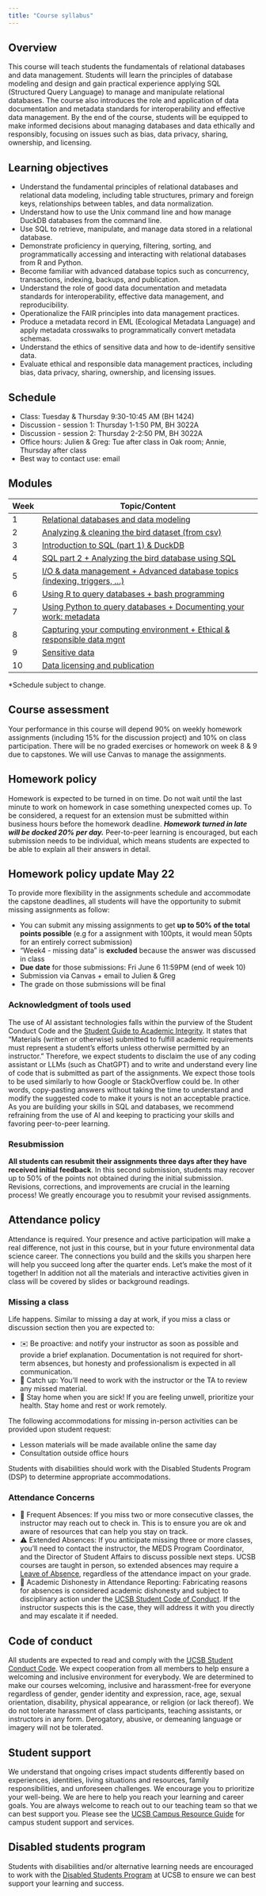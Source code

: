 ```yaml
---
title: "Course syllabus"
---
```


## Overview

This course will teach students the fundamentals of relational databases and data management. Students will learn the principles of database modeling and design and gain practical experience applying SQL (Structured Query Language) to manage and manipulate relational databases. The course also introduces the role and application of data documentation and metadata standards for interoperability and effective data management. By the end of the course, students will be equipped to make informed decisions about managing databases and data ethically and responsibly, focusing on issues such as bias, data privacy, sharing, ownership, and licensing.

## Learning objectives

-   Understand the fundamental principles of relational databases and relational data modeling, including table structures, primary and foreign keys, relationships between tables, and data normalization.
-   Understand how to use the Unix command line and how manage DuckDB databases from the command line.
-   Use SQL to retrieve, manipulate, and manage data stored in a relational database.
-   Demonstrate proficiency in querying, filtering, sorting, and programmatically accessing and interacting with relational databases from R and Python.
-   Become familiar with advanced database topics such as concurrency, transactions, indexing, backups, and publication.
-   Understand the role of good data documentation and metadata standards for interoperability, effective data management, and reproducibility.
-   Operationalize the FAIR principles into data management practices.
-   Produce a metadata record in EML (Ecological Metadata Language) and apply metadata crosswalks to programmatically convert metadata schemas.
-   Understand the ethics of sensitive data and how to de-identify sensitive data.
-   Evaluate ethical and responsible data management practices, including bias, data privacy, sharing, ownership, and licensing issues.

## Schedule

- Class: Tuesday & Thursday 9:30-10:45 AM (BH 1424)
- Discussion - session 1: Thursday 1-1:50 PM, BH 3022A
- Discussion - session 2: Thursday 2-2:50 PM, BH 3022A
- Office hours: Julien & Greg: Tue after class in Oak room; Annie, Thursday after class
- Best way to contact use: email


## Modules

| Week | Topic/Content                                                          |
|------|------------------------------------------------------------------------|
| 1    | [Relational databases and data modeling](modules/week01/index-01.qmd)  |
| 2    | [Analyzing & cleaning the bird dataset (from csv)](modules/week02/index-02.qmd) |
| 3    | [Introduction to SQL (part 1) & DuckDB](modules/week03/index-03.qmd)            |
| 4    | [SQL part 2 + Analyzing the bird database using SQL](modules/week04/index-04.qmd)|
| 5    | [I/O & data management + Advanced database topics (indexing, triggers, ...)](modules/week05/index-05.qmd) |
| 6    | [Using R to query databases + bash programming](modules/week06/index-06.qmd)     |
| 7    | [Using Python to query databases + Documenting your work: metadata](modules/week07/index-07.qmd)|
| 8    | [Capturing your computing environment + Ethical & responsible data mgnt](modules/week08/index-08.qmd)  |
| 9    | [Sensitive data](modules/week09/index-09.qmd)                          |
| 10   | [Data licensing and publication](modules/week10/index-10.qmd)          |   
 
\*Schedule subject to change.


## Course assessment

Your performance in this course will depend 90% on weekly homework assignments (including 15% for the discussion project) and 10% on class participation. There will be no graded exercises or homework on week 8 & 9 due to capstones. We will use Canvas to manage the assignments.

## Homework policy

Homework is expected to be turned in on time. Do not wait until the last minute to work on homework in case something unexpected comes up. To be considered, a request for an extension must be submitted within business hours before the homework deadline. ***Homework turned in late will be docked 20% per day.*** Peer-to-peer learning is encouraged, but each submission needs to be individual, which means students are expected to be able to explain all their answers in detail.

## Homework policy update May 22

To provide more flexibility in the assignments schedule and accommodate the capstone deadlines, all students will have the opportunity to submit missing assignments as follow:

- You can submit any missing assignments to get **up to 50% of the total points possible** (e.g for a assignment with 100pts, it would mean 50pts for an entirely correct submission)
- "Week4 - missing data" is **excluded** because the answer was discussed in class
- **Due date** for those submissions: Fri June 6 11:59PM (end of week 10)
- Submission via Canvas + email to Julien & Greg
- The grade on those submissions will be final


### Acknowledgment of tools used

The use of AI assistant technologies falls within the purview of the Student Conduct Code and the [Student Guide to Academic Integrity](https://studentconduct.sa.ucsb.edu/academic-integrity). It states that “Materials (written or otherwise) submitted to fulfill academic requirements must represent a student’s efforts unless otherwise permitted by an instructor.” Therefore, we expect students to disclaim the use of any coding assistant or LLMs (such as ChatGPT) and to write and understand every line of code that is submitted as part of the assignments. We expect those tools to be used similarly to how Google or StackOverflow could be. In other words, copy-pasting answers without taking the time to understand and modify the suggested code to make it yours is not an acceptable practice. As you are building your skills in SQL and databases, we recommend refraining from the use of AI and keeping to practicing your skills and favoring peer-to-peer learning.


### Resubmission

**All students can resubmit their assignments three days after they have received
initial feedback**. In this second submission, students may recover up to 50% of the
points not obtained during the initial submission. Revisions, corrections, and
improvements are crucial in the learning process! We greatly encourage you to
resubmit your revised assignments.


## Attendance policy

Attendance is required. Your presence and active participation will make a real difference, not just in this course, but in your future environmental data science career. The connections you build and the skills you sharpen here will help you succeed long after the quarter ends. Let’s make the most of it together! In addition not all the materials and interactive activities given in class will be covered by slides or background readings.


### Missing **a** class

Life happens. Similar to missing a day at work, if you miss a class or discussion section then you are expected to:

- ✉️ Be proactive: and notify your instructor as soon as possible and provide a brief explanation. Documentation is not required for short-term absences, but honesty and professionalism is expected in all communication. 
- 🔄 Catch up: You’ll need to work with the instructor or the TA to review any missed material. 
- 🤒 Stay home when you are sick! If you are feeling unwell, prioritize your health. Stay home and rest or work remotely.

The following accommodations for missing in-person activities can be provided upon student request:

- Lesson materials will be made available online the same day
- Consultation outside office hours

Students with disabilities should work with the Disabled Students Program (DSP) to determine appropriate accommodations.

### Attendance Concerns

- 🚩 Frequent Absences: If you miss two or more consecutive classes, the instructor may reach out to check in. This is to ensure you are ok and aware of resources that can help you stay on track. 
- ⚠️  Extended Absences: If you anticipate missing three or more classes, you’ll need to contact the instructor, the MEDS Program Coordinator, and the Director of Student Affairs to discuss possible next steps. UCSB courses are taught in person, so extended absences may require a [Leave of Absence](https://www.graddiv.ucsb.edu/forms/leave-absence), regardless of the attendance impact on your grade.
- 🚫 Academic Dishonesty in Attendance Reporting: Fabricating reasons for absences is considered academic dishonesty and subject to disciplinary action under the [UCSB Student Code of Conduct](https://regulations.sa.ucsb.edu/home). If the instructor suspects this is the case, they will address it with you directly and may escalate it if needed.


## Code of conduct

All students are expected to read and comply with the [UCSB Student Conduct Code](http://www.sa.ucsb.edu/regulations/student-conduct-code/student-conduct-code). We expect cooperation from all members to help ensure a welcoming and inclusive environment for everybody. We are determined to make our courses welcoming, inclusive and harassment-free for everyone regardless of gender, gender identity and expression, race, age, sexual orientation, disability, physical appearance, or religion (or lack thereof). We do not tolerate harassment of class participants, teaching assistants, or instructors in any form. Derogatory, abusive, or demeaning language or imagery will not be tolerated.

## Student support

We understand that ongoing crises impact students differently based on experiences, identities, living situations and resources, family responsibilities, and unforeseen challenges. We encourage you to prioritize your well-being. We are here to help you reach your learning and career goals. You are always welcome to reach out to our teaching team so that we can best support you. Please see the [UCSB Campus Resource Guide](https://www.ucsb.edu/students) for campus student support and services.

## Disabled students program

Students with disabilities and/or alternative learning needs are encouraged to work with the [Disabled Students Program](https://dsp.sa.ucsb.edu/) at UCSB to ensure we can best support your learning and success.
